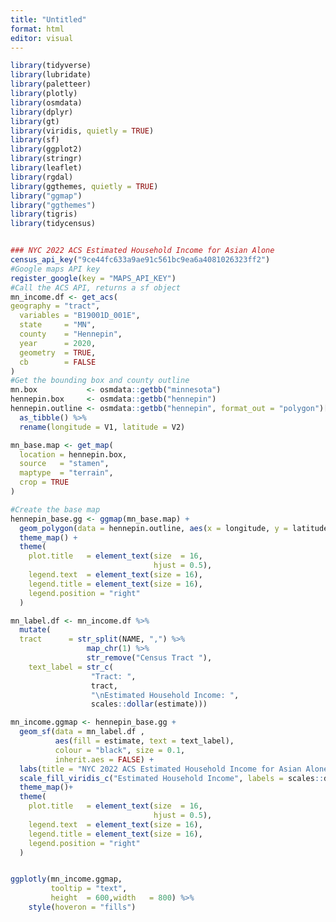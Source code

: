 ```yaml
---
title: "Untitled"
format: html
editor: visual
---
```


```r
library(tidyverse)
library(lubridate)
library(paletteer)
library(plotly)
library(osmdata)
library(dplyr)
library(gt)
library(viridis, quietly = TRUE)
library(sf)
library(ggplot2)
library(stringr)
library(leaflet)
library(rgdal)
library(ggthemes, quietly = TRUE)
library("ggmap")
library("ggthemes")
library(tigris)
library(tidycensus)


### NYC 2022 ACS Estimated Household Income for Asian Alone
census_api_key("9ce44fc633a9ae91c561bc9ea6a4081026323ff2")
#Google maps API key
register_google(key = "MAPS_API_KEY")
#Call the ACS API, returns a sf object
mn_income.df <- get_acs(
geography = "tract",
  variables = "B19001D_001E", 
  state     = "MN",
  county    = "Hennepin",
  year      = 2020,
  geometry  = TRUE,
  cb        = FALSE
) 
#Get the bounding box and county outline
mn.box           <- osmdata::getbb("minnesota")
hennepin.box     <- osmdata::getbb("hennepin")
hennepin.outline <- osmdata::getbb("hennepin", format_out = "polygon")[[1]] %>%
  as_tibble() %>%
  rename(longitude = V1, latitude = V2)

mn_base.map <- get_map(
  location = hennepin.box,
  source   = "stamen",
  maptype  = "terrain",
  crop = TRUE
)
```

```r
#Create the base map
hennepin_base.gg <- ggmap(mn_base.map) +
  geom_polygon(data = hennepin.outline, aes(x = longitude, y = latitude), colour = "black", size = 1.6, alpha = 0.1) +
  theme_map() +
  theme(
    plot.title   = element_text(size  = 16,
                                hjust = 0.5),
    legend.text  = element_text(size = 16),
    legend.title = element_text(size = 16),
    legend.position = "right"
  )

mn_label.df <- mn_income.df %>%
  mutate(
  tract      = str_split(NAME, ",") %>%
                 map_chr(1) %>%
                 str_remove("Census Tract "),
    text_label = str_c(
                  "Tract: ",
                  tract,
                  "\nEstimated Household Income: ",
                  scales::dollar(estimate)))

mn_income.ggmap <- hennepin_base.gg +  
  geom_sf(data = mn_label.df , 
          aes(fill = estimate, text = text_label),
          colour = "black", size = 0.1,
          inherit.aes = FALSE) + 
  labs(title = "NYC 2022 ACS Estimated Household Income for Asian Alone") + 
  scale_fill_viridis_c("Estimated Household Income", labels = scales::dollar) +
  theme_map()+
  theme(
    plot.title   = element_text(size  = 16,
                                hjust = 0.5),
    legend.text  = element_text(size = 16),
    legend.title = element_text(size = 16),
    legend.position = "right"
  )


ggplotly(mn_income.ggmap,
         tooltip = "text",
         height  = 600,width   = 800) %>%
    style(hoveron = "fills")

```
